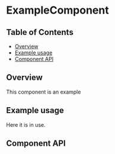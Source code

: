 
# ExampleComponent

## Table of Contents

- [Overview](#overview)
- [Example usage](#example-usage)
- [Component API](#component-api)

## Overview

This component is an example

## Example usage

Here it is in use.

<Canvas>
  <Story id={getStoryId(ExampleComponent.displayName, 'boxed-set')} />
</Canvas>

## Component API

<ArgsTable />
